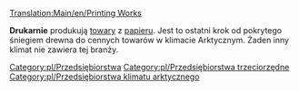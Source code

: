 [[Translation:Main/en/Printing Works]]
{{pl/Przedsiębiorstwa|image=Printworks.png
|name=Drukarnia
|climates=[[Main/en/Klimat/Pl#Arktyczny|Arktyczny]]
|accepts=[[Main/pl/Papier|Papier]]
|produces=[[Main/pl/Towary|Towary]]
}}

'''Drukarnie''' produkują [[Main/pl/Towary|towary]] z [[Main/pl/Papier|papieru]]. Jest to ostatni krok od pokrytego śniegiem drewna do cennych towarów w klimacie Arktycznym. Żaden inny klimat nie zawiera tej branży. 

{{pl/Navbox Industries}}

[[Category:pl/Przedsiębiorstwa]]
[[Category:pl/Przedsiębiorstwa trzeciorzędne]]
[[Category:pl/Przedsiębiorstwa klimatu arktycznego]]